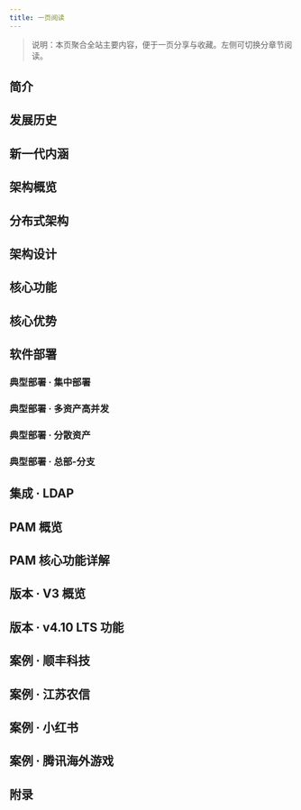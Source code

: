 ```yaml
---
title: 一页阅读
---
```




> 说明：本页聚合全站主要内容，便于一页分享与收藏。左侧可切换分章节阅读。

## 简介
<Intro />

## 发展历史
<History />

## 新一代内涵
<NewGen />

## 架构概览
<ArchOverview />

## 分布式架构
<ArchDistributed />

## 架构设计
<ArchDesign />

## 核心功能
<ArchFeatures />

## 核心优势
<ArchAdvantages />

## 软件部署
<Deploy />

### 典型部署 · 集中部署
<ScenarioCentralized />

### 典型部署 · 多资产高并发
<ScenarioHigh />

### 典型部署 · 分散资产
<ScenarioDistributed />

### 典型部署 · 总部-分支
<ScenarioHQ />

## 集成 · LDAP
<Ldap />

## PAM 概览
<PamOverview />

## PAM 核心功能详解
<PamCore />

## 版本 · V3 概览
<V3 />

## 版本 · v4.10 LTS 功能
<Ver410 />

## 案例 · 顺丰科技
<CaseSF />

## 案例 · 江苏农信
<CaseJS />

## 案例 · 小红书
<CaseXhs />

## 案例 · 腾讯海外游戏
<CaseTx />

## 附录
<Appendix />
